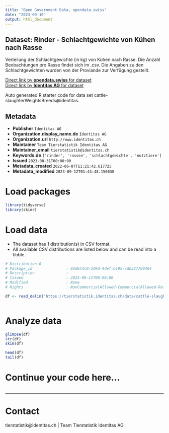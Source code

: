 ```yaml
---
title: "Open Government Data, opendata.swiss"
date: "2023-09-16"
output: html_document
---
```


## Dataset: Rinder - Schlachtgewichte von Kühen nach Rasse

Verteilung der Schlachtgewichte (in kg) von Kühen nach Rasse. Die Anzahl Beobachtungen pro Rasse findet sich im .csv. Die Angaben zu den Schlachtgewichten wurden von der Proviande zur Verfügung gestellt.

[Direct link by **opendata.swiss** for dataset](https://opendata.swiss/de/dataset/rinder-schlachtgewichte-von-kuhen-nach-rasse)<br>
[Direct link by **Identitas AG** for dataset](https://tierstatistik.identitas.ch/)

Auto generated R starter code for data set cattle-slaughterWeightsBreeds@identitas.

## Metadata

- **Publisher** `Identitas AG`
- **Organization.display_name.de** `Identitas AG`
- **Organization.url** `http://www.identitas.ch`
- **Maintainer** `Team Tierstatistik Identitas AG`
- **Maintainer_email** `tierstatistik@identitas.ch`
- **Keywords.de** `['rinder', 'rassen', 'schlachtgewichte', 'nutztiere']`
- **Issued** `2023-08-31T00:00:00`
- **Metadata_created** `2022-06-07T11:21:42.617725`
- **Metadata_modified** `2023-09-12T01:43:48.150038`


# Load packages

```r

library(tidyverse)
library(skimr)

```

# Load data

-   The dataset has 1 distribution(s) in CSV format.
-   All available CSV distributions are listed below and can be read into a tibble.

```r

# Distribution 0
# Package_id               : 02d654c0-2d9d-4def-b195-cdb327700464
# Description              : 
# Issued                   : 2023-09-11T00:00:00
# Modified                 : None
# Rights                   : NonCommercialAllowed-CommercialAllowed-ReferenceRequired

df <- read_delim('https://tierstatistik.identitas.ch/data/cattle-slaughterWeightsBreeds.csv')



```

# Analyze data

```r

glimpse(df)
str(df)
skim(df)

head(df)
tail(df)

```

# Continue your code here...

```r

```

------------------------------------------------------------------------

# Contact

tierstatistik@identitas.ch | Team Tierstatistik Identitas AG
